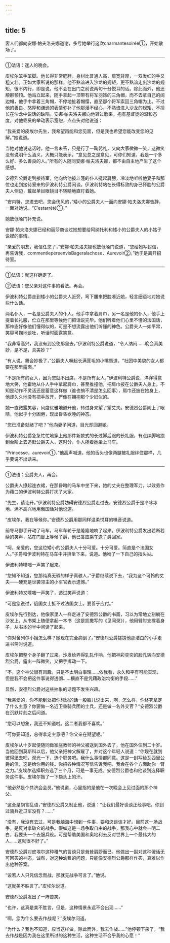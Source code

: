 ```yaml
---
---
---
```

title: 5
---





客人们都向安娜·帕夫洛夫娜道谢，多亏她举行这次charmantesoirée①，开始散场了。

--------

①法语：迷人的晚会。

皮埃尔笨手笨脚。他长得非常肥胖，身材比普通人高，肩宽背厚，一双发红的手又粗又壮。正如大家所说的那样，他不熟谙进入沙龙的规矩，更不熟谙走出沙龙的规矩，很不内行，即是说，他不会在出门之前说两句十分悦耳的话。除此而外，他还颟颟顸顸。他站立起来，随手拿起一顶带有将军羽饰的三角帽，而不去拿自己的阔边帽，他手中拿着三角帽，不停地扯着帽缨，直至那个将军索回三角帽为止。不过他的善良、憨厚和谦逊的表情弥补了他那漫不经心、不熟谙进入沙龙的规矩、不擅长在沙龙中说话的缺陷。安娜·帕夫洛夫娜向他转过脸来，抱有基督徒的温和态度，对他乖戾的举动表示宽恕，点点头对他说道：

“我亲爱的皮埃尔先生，我希望再能和您见面，但是我也希望您能改变您的见解。”她说道。

当她对他说这话时，他一言未答，只是行了一鞠躬礼，又向大家微微一笑，这微笑没有说明什么涵义，大概只能表示，“意见总之是意见，可你们知道，我是一个多么好、多么善良的人。”所有的人随同安娜·帕夫洛夫娜，都不由自主地产生了这个感想。

安德烈公爵走到接待室，他向给他披斗篷的仆人挺起肩膀，冷淡地听听他妻子和那位也走到接待室来的伊波利特公爵闲谈。伊波利特站在长得标致的身已怀胎的公爵夫人侧边，戴起单目眼镜目不转睛地直盯着她。

“安内特，您进去吧，您会伤风的，”矮小的公爵夫人一面向安娜·帕夫洛夫娜告辞，一面对她说。“C’estarrèté①，”

她放低嗓门补充说。

安娜·帕夫洛夫娜已经和丽莎商谈过她想要给阿纳托利和矮小的公爵夫人的小姑子说媒的事情。

“亲爱的朋友，我信任您了，”安娜·帕夫洛夫娜也放低嗓门说道，“您给她写封信，再告诉我，commentlepéreenvisBageralachose．Aurevoir②。”她于是离开招待室。

--------

①法语：就这样确定了。

②法语：您父亲对这件事的看法。再会。

伊波利特公爵走到矮小的公爵夫人近旁，弯下腰来把脸凑近她，轻言细语地对她说些什么话。

两名仆人，一名是公爵夫人的仆人，他手中拿着肩巾，另一名是他的仆人，他手上提着长礼服，伫立在那里等候他们把话说完毕。他们听着他们心里不懂的法国话，那神态好像他们懂得似的，可是不想流露出他们听懂的神色。公爵夫人一如平常，笑容可掬地谈吐，听话时面露笑意。

“我非常高兴，我没有到公使那里去，”伊波利特公爵说道，“令人纳闷……晚会真美妙，是不是，真美妙？”

“有人说，舞会妙极了，”公爵夫人噘起长满茸毛的小嘴唇道，“社团中美貌的女人都要在那里露面。”

“不是所有的女人，因为您就不出席，不是所有女人，”伊波利特公爵说，洋洋得意地大笑，他霍地从仆人手中拿起肩巾，甚至推撞他，把肩巾披在公爵夫人身上。不知是动作不灵活还是蓄意这样做（谁也搞不清是怎么回事），肩巾还披在她身上，他却久久地没有把手放开，俨像在拥抱那个少妇似的。

她一直微露笑容，风度优雅地避开他，转过身来望了望丈夫。安德烈公爵阖上了眼睛，他似乎十分困倦，现出昏昏欲睡的神态。

“您已准备就绪了吧？”他向妻子问道，目光却回避她。

伊波利特公爵急急忙忙地穿上他那件新款式的长过脚后跟的长礼服，有点绊脚地跑到台阶上去追赶公爵夫人，这时分，仆人搀着她坐上马车。

“Princesse，aurevoir①．”他高声喊道，他的舌头也像两腿被礼服绊住那样，几乎要说不出话来。

--------

①法语：公爵夫人，再会。

公爵夫人撩起连衣裙，在那昏暗的马车中坐下来，她的丈夫在整理军刀，以效劳作为藉口的伊波利特公爵打扰了大家。

“先生，请让开。”伊波利特公爵妨碍安德烈公爵走过去，安德烈公爵于是冷冰冰地、满不高兴地用俄国话对他说道。

“皮埃尔，我在等候你。”安德烈公爵用那同样温柔悦耳的嗓音说道。

前导马御手开动了马车，马车车轮于是隆隆地响了起来。伊波利特公爵发出若断若续的笑声，站在门廊上等候子爵，他已答应乘车送子爵回家。

“呵，亲爱的，您这位矮小的公爵夫人十分可爱。十分可爱。简直是个法国女人。”子爵和伊波利特在马车中并排坐下来，说道。他吻了一下自己的指头尖。

伊波利特噗嗤一声笑了起来。

“您知不知道，您那纯真无瑕的样子真骇人，”子爵继续说下去，“我为这个可怜的丈夫——硬充是世袭领主的小军官表示遗憾。”

伊波利特又噗嗤一声笑了，透过笑声说道：

“可是您说过，俄国女士抵不过法国女士。要善于应付。”

皮埃尔先行到达，他像家里人一样走进了安德烈公爵的书斋，习以为常地立刻躺在沙发上，从书架上随便拿起一本书（这是凯撒写的《见闻录》），他用臂肘支撑着身子，从书本的半中间读了起来。

“你对舍列尔小姐怎么样？她现在完全病倒了。”安德烈公爵搓搓他那洁白的小手走进书斋时说道。

皮埃尔把整个身子翻了过来。沙发给弄得轧轧作响，他把神彩奕奕的脸孔转向安德烈公爵，露出一阵微笑，又把手挥动一下。

“不，这个神父很有风趣，只是不太明白事理……依我看，永久和平有可能实现，但是我不会把这件事说得透彻……横直不是凭藉政治均衡的手段……”

显然，安德烈公爵对这些抽象的话题不发生兴趣。

“我亲爱的，你不能到处把你想说的话一股脑儿说出来，啊，怎么样，你终究拿定了什么主意？你要做一名近卫重骑兵团的士兵，还是做一名外交官？”安德烈公爵在沉默片刻之后问道。

“您可以想象，我还不知道啦。这二者我都不喜欢。”

“可你要知道，总得拿定主意吧？你父亲在期望呢。”

皮埃尔从十岁起便随同做家庭教师的神父被送到国外去了，他在国外住到二十岁。当他回到莫斯科以后，他父亲把神父解雇了，并对这个年轻人说道：“你现在就到彼得堡去吧，观光一下，选个职务吧。我什么事情都同意。这是一封写给瓦西里公爵的信，这是给你用的钱。你把各种情况写信告诉我吧，我会在各个方面助你一臂之力。”皮埃尔选择职务选了三个月，可是一事无成。安德烈公爵也和他谈到选择职务这件事。皮埃尔揩了一下额头上的汗。

“他必然是个共济会会员。”他说道，心里指的是他在一次晚会上见过面的那个神父。

“这全是胡言乱语，”安德烈公爵又制止他，说道：“让我们最好谈谈正经事吧。你到过骑兵近卫军没有？……”

“没有，我没有去过，可是我脑海中想到一件事，要和您谈谈才好。目前这一场战争，是反对拿破仑的战争。假如这是一场争取自由的战争，那我心中就会一明二白，我要头一个去服兵役。可是帮助美国和奥地利去反对世界上一个最伟大的人……这就很不好了。”

安德烈公爵对皮埃尔这种稚气的言谈只是耸耸肩膀而已。他做出一副对这种傻话无可回答的神态，诚然，对这种幼稚的问题，只能像安德烈公爵那样作答，真难以作出他种答案。

“设若人人只凭信念而战，那就无战争可言了。”他说。

“这就美不胜言了。”皮埃尔说道。

安德烈公爵发出了一阵苦笑。

“也许，这真是美不胜言，但是，这种情景永远不会出现……”

“啊，您为什么要去作战呢？”皮埃尔问道。

“为什么？我也不知道，应当这样做。除此而外，我去作战……”他停顿下来了，“我去作战是因为我在这里所过的这种生活，这种生活不合乎我的心愿！”